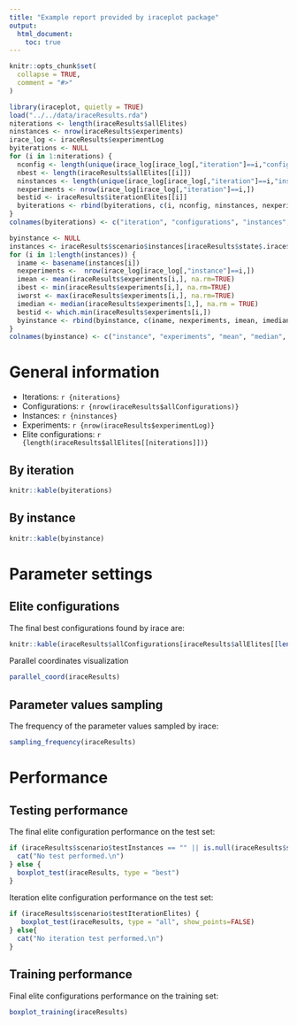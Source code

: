 ```yaml
---
title: "Example report provided by iraceplot package"
output: 
  html_document:
    toc: true
---
```


```r
knitr::opts_chunk$set(
  collapse = TRUE,
  comment = "#>"
)
```

```r
library(iraceplot, quietly = TRUE)
load("../../data/iraceResults.rda")
niterations <- length(iraceResults$allElites)
ninstances <- nrow(iraceResults$experiments)
irace_log <- iraceResults$experimentLog
byiterations <- NULL
for (i in 1:niterations) {
  nconfig <- length(unique(irace_log[irace_log[,"iteration"]==i,"configuration"]))
  nbest <- length(iraceResults$allElites[[i]])
  ninstances <- length(unique(irace_log[irace_log[,"iteration"]==i,"instance"]))
  nexperiments <- nrow(irace_log[irace_log[,"iteration"]==i,])
  bestid <- iraceResults$iterationElites[[i]]
  byiterations <- rbind(byiterations, c(i, nconfig, ninstances, nexperiments, nbest, bestid))
}
colnames(byiterations) <- c("iteration", "configurations", "instances", "experiments", "elites", "best id")

byinstance <- NULL
instances <- iraceResults$scenario$instances[iraceResults$state$.irace$instancesList[1:ninstances, "instance"]]
for (i in 1:length(instances)) {
  iname <- basename(instances[i])
  nexperiments <-  nrow(irace_log[irace_log[,"instance"]==i,])
  imean <- mean(iraceResults$experiments[i,], na.rm=TRUE)
  ibest <- min(iraceResults$experiments[i,], na.rm=TRUE)
  iworst <- max(iraceResults$experiments[i,], na.rm=TRUE)
  imedian <- median(iraceResults$experiments[1,], na.rm = TRUE)
  bestid <- which.min(iraceResults$experiments[i,])
  byinstance <- rbind(byinstance, c(iname, nexperiments, imean, imedian, ibest, iworst, bestid))
}
colnames(byinstance) <- c("instance", "experiments", "mean", "median", "best", "worst", "best id" )

```

# General information

- Iterations: `r {niterations}`
- Configurations: `r {nrow(iraceResults$allConfigurations)}`
- Instances: `r {ninstances}`
- Experiments: `r {nrow(iraceResults$experimentLog)}`
- Elite configurations: `r {length(iraceResults$allElites[[niterations]])}`

## By iteration

```r
knitr::kable(byiterations)
```

## By instance

```r
knitr::kable(byinstance)
```





# Parameter settings
## Elite configurations
The final best configurations found by irace are:

```r
knitr::kable(iraceResults$allConfigurations[iraceResults$allElites[[length(iraceResults$allElites)]],])
```

Parallel coordinates visualization

```r
parallel_coord(iraceResults)
```

## Parameter values sampling
The frequency of the parameter values sampled by irace:

```r
sampling_frequency(iraceResults)
```






# Performance
## Testing performance

The final elite configuration performance on the test set:

```r
if (iraceResults$scenario$testInstances == "" || is.null(iraceResults$scenario$testInstances)) {
  cat("No test performed.\n")
} else {
  boxplot_test(iraceResults, type = "best")
}
```

Iteration elite configuration performance on the test set:

```r
if (iraceResults$scenario$testIterationElites) {
   boxplot_test(iraceResults, type = "all", show_points=FALSE)
} else{
  cat("No iteration test performed.\n")
}
```

## Training performance 

Final elite configurations performance on the training set:

```r
boxplot_training(iraceResults)
```



